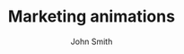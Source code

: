---
title: Marketing animations
timeline: 2018 – 2021
author: John Smith
description: The USA is a vast country with a lot of places to visit. Here are the 10 best places to visit in the USA.
background: https://images.unsplash.com/photo-1480714378408-67cf0d13bc1b
---